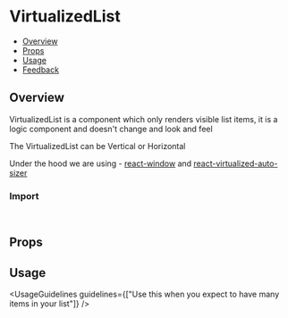 
<Meta of={VirtualizedListStories} />

# VirtualizedList

- [Overview](#overview)
- [Props](#props)
- [Usage](#usage)
- [Feedback](#feedback)

## Overview

VirtualizedList is a component which only renders visible list items, it is a logic component and doesn't change and look and feel

The VirtualizedList can be Vertical or Horizontal

Under the hood we are using - [react-window](https://github.com/bvaughn/react-window) and [react-virtualized-auto-sizer](https://github.com/bvaughn/react-virtualized-auto-sizer)

<Canvas of={VirtualizedListStories.Overview} />

### Import

```js
import { VirtualizedList } from "@vibe/core";
```

## Props

<PropsTable />

## Usage

<UsageGuidelines guidelines={["Use this when you expect to have many items in your list"]} />

<TipItemRenderer />
